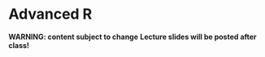 # Advanced R

__WARNING: content subject to change__
__Lecture slides will be posted after class!__

<!--

## Review, and Looking Ahead

We're done with the "core concepts" of data wrangling and data vis, both of which are fundamental to exploratory data analysis (EDA). 

Now, we're starting more "specialized" topics for EDA, which will continue into STAT 547M.

## Today's Lessons

New for 2019:

here::here(); readxl? googlesheets? Maybe even list-columns and the `rsample` package. Maybe bookdown, or blogdown.

Old (perhaps deprecated, since lightly covered in cm002):

- "Flavours" of R objects
- Vectors, vectorization, and recycling.
- Lists

If time remains:

- Environments and Scoping

## Resources

Part I:

- Jenny's [Basic R Objects](http://stat545.com/block004_basic-r-objects.html) tutorial covers Part I. 
- A more thorough treatment of the topic can be found in [adv-r: Data Structures](http://adv-r.had.co.nz/Data-structures.html) and [adv-r: Subsetting](http://adv-r.had.co.nz/Subsetting.html).

Part II:

- [adv-r: Functions: Lexical Scoping section](http://adv-r.had.co.nz/Functions.html#lexical-scoping) 
- [adv-r: Environments](http://adv-r.had.co.nz/Environments.html): "Environment Basics" section, and "Function Environments" section (but don't worry about "binding environments" and "calling environments").


## Participation

Fill out the cm011-exercise.Rmd file, and push it to your participation repo. Links: [Rmd](https://github.com/STAT545-UBC/Classroom/blob/master/notes/cm011-exercise.Rmd), or [from html](http://stat545.com/Classroom/notes/cm011-exercise.nb.html).


## Reading and Writing data

### Working Directory 

R has a notion of "working directory". You can get with `getwd()`, set (with caution) with `setwd()`.

### The functions

Let's see an example of how tabular data are stored:

- csv example: [gapminder](https://raw.githubusercontent.com/STAT545-UBC/Classroom/master/gapminder.csv)
- tsv example: [LOTR](https://raw.githubusercontent.com/jennybc/lotr/master/lotr_clean.tsv)

Reading and writing csv's

| Tool | Reading | Writing |
|------|---------|---------|
| Base R | `read.csv()` | `write.csv()` |
| tidyverse (`readr`) | `read_csv()` | `write_csv()` |

Reading and writing tsv's

| Tool | Reading | Writing |
|------|---------|---------|
| Base R | `read.delim()` | `write.table(sep="\t")` |
| tidyverse (`readr`) | `read_tsv()` | `write_tsv()` |


Reading and writing delimited files in general

| Tool | Reading | Writing |
|------|---------|---------|
| Base R | `read.delim()` | `write.table()` |
| tidyverse (`readr`) | `read_delim()` | `write_delim()` |

With Base R: beware the factors with `read.csv()`!

-->
